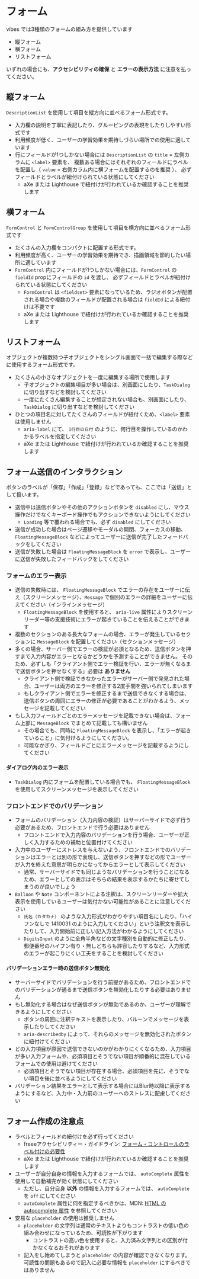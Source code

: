 
# フォーム

vibes では3種類のフォームの組み方を提供しています

- 縦フォーム
- 横フォーム
- リストフォーム

いずれの場合にも、**アクセシビリティの確保** と **エラーの表示方法** に注意を払ってください。

## 縦フォーム

`DescriptionList` を使用して項目を縦方向に並べるフォーム形式です。

- 入力欄の説明を丁寧に表記したり、グルーピングの表現をしたりしやすい形式です
- 利用頻度が低く、ユーザーの学習効果を期待しづらい場所での使用に適しています
- 行にフィールドが1つしかない場合には `DescriptionList` の `title` = 左側カラムに `<label>` 要素を、
  複数ある場合にはそれぞれのフィールドにラベルを配置し（ `value` = 右側カラム内に横フォームを配置するのを推奨 ）、
  必ずフィールドとラベルが紐付けられている状態にしてください
  - aXe または Lighthouse で紐付けが行われているか確認することを推奨します

<Canvas>
  <Story id="examples-forms--vertical-form" />
</Canvas>

## 横フォーム

`FormControl` と `FormControlGroup` を使用して項目を横方向に並べるフォーム形式です

- たくさんの入力欄をコンパクトに配置する形式です。
- 利用頻度が高く、ユーザーの学習効果を期待でき、描画領域を節約したい場所に適しています
- `FormControl` 内にフィールドが1つしかない場合には、`FormControl` の `fieldId` propにフィールドの `id` を渡し、
  必ずフィールドとラベルが紐付けられている状態にしてください
  - `FormControl` は `<fieldset>` 要素になっているため、ラジオボタンが配置される場合や複数のフィールドが配置される場合は `fieldId` による紐付けは不要です
  - aXe または Lighthouse で紐付けが行われているか確認することを推奨します

<Canvas>
  <Story id="examples-forms--horizontal-form" />
</Canvas>

## リストフォーム

オブジェクトが複数持つ子オブジェクトをシングル画面で一括で編集する際などに使用するフォーム形式です。

- たくさんの小さなオブジェクトを一度に編集する場所で使用します
  - 子オブジェクトの編集項目が多い場合は、別画面にしたり、`TaskDialog` に切り出すなどを検討してください
  - 一度にたくさん編集することが想定されない場合も、別画面にしたり、`TaskDialog` に切り出すなどを検討してください
- ひとつの項目名に対してたくさんのフィールドが紐付くため、`<label>` 要素は使用しません
  - `aria-label` にて、 `1行目の日付` のように、何行目を操作しているのかわかるラベルを指定してください
  - aXe または Lighthouse で紐付けが行われているか確認することを推奨します

<Canvas>
  <Story id="examples-forms--list-form" />
</Canvas>


## フォーム送信のインタラクション

ボタンのラベルが「保存」「作成」「登録」などであっても、ここでは「送信」として扱います。

- 送信中は送信ボタンやその他のアクションボタンを `disabled` にし、マウス操作だけでなくキーボード操作でもアクションできないようにしてください
  - `Loading` 等で覆われる場合でも、必ず `disabled` にしてください
- 送信が成功した場合はページ遷移やモーダルの開閉、フォーカスの移動、`FloatingMessageBlock` などによってユーザーに送信が完了したフィードバックをしてください
- 送信が失敗した場合は `FloatingMessageBlock` を `error` で表示し、ユーザーに送信が失敗したフィードバックをしてください

<Canvas>
  <Story id="examples-forms--submit-success-interaction" />
</Canvas>


### フォームのエラー表示

- 送信の失敗時には、 `FloatingMessageBlock` でエラーの存在をユーザーに伝え（スクリーンメッセージ）、`Message` で個別のエラーの詳細をユーザーに伝えてください（インラインメッセージ）
  - `FloatingMessageBlock` を使用すると、 `aria-live` 属性によりスクリーンリーダー等の支援技術にエラーが起きていることを伝えることができます
- 複数のセクションのある長大なフォームの場合、エラーが発生しているセクションに `MessageBlock` を配置してください（セクションメッセージ）
- 多くの場合、サーバー側でエラーの検証が必須となるため、送信ボタンを押すまで入力内容がエラーとなるかどうかを予測することができません。
  そのため、必ずしも「クライアント側でエラー検証を行い、エラーが無くなるまで送信ボタンを押せなくする」必要は **ありません**
  - クライアント側で検証できなかったエラーがサーバー側で発見された場合、ユーザーは両方のエラーを修正する2度手間を強いられてしまいます
  - もしクライアント側でエラーを修正するまで送信できなくする場合は、送信ボタンの周囲にエラーの修正が必要であることがわかるよう、メッセージを記載してください
- もし入力フィールドごとのエラーメッセージを記載できない場合は、フォーム上部に `MessageBlock` でまとめて記載しても構いません
  - その場合でも、同時に `FloatingMessageBlock` を表示し、「エラーが起きていること」に気付けるようにしてください。
  - 可能なかぎり、フィールドごとにエラーメッセージを記載するようにしてください

<Canvas>
  <Story id="examples-forms--submit-error-interaction" />
</Canvas>

#### ダイアログ内のエラー表示

- `TaskDialog` 内にフォームを配置している場合でも、 `FloatingMessageBlock` を使用してスクリーンメッセージを表示してください

<Canvas>
  <Story id="examples-forms--error-on-task-dialog" />
</Canvas>


### フロントエンドでのバリデーション

- フォームのバリデーション（入力内容の検証）はサーバーサイドで必ず行う必要があるため、フロントエンドで行う必要はありません
  - フロントエンドで入力内容のバリデーションを行う場合、ユーザーが正しく入力するための補助と位置付けてください
- 入力中のユーザーにストレスを与えないよう、フロントエンドでのバリデーションはエラーとは別の形で表現し、送信ボタンを押すなどの形でユーザーが入力を終えた意思が明らかになってからエラーとして表示してください
  - 通常、サーバーサイドでも同じようなバリデーションを行うことになるため、エラーとしての表示はそちらの結果を表示するかたちに寄せてしまうのが良いでしょう
- `Balloon` や `Note` コンポーネントによる注釈は、スクリーンリーダーや拡大表示を使用しているユーザーは気付かない可能性があることに注意してください
  - `氏名（カタカナ）` のような入力形式がわかりやすい項目名にしたり、「ハイフンなしで 1410031 のように入力してください」という注釈文を表示したりして、入力開始前に正しい記入方法がわかるようにしてください
  - `DigitsInput` のように全角半角などの文字種別を自動的に修正したり、郵便番号のハイフン有り・無しどちらも許容したりするなど、入力形式のエラーが起こりにくい工夫をすることを検討してください

<Canvas>
  <Story id="examples-forms--frontend-validation" />
</Canvas>

#### バリデーションエラー時の送信ボタン無効化

- サーバーサイドでバリデーションを行う前提があるため、フロントエンドでのバリデーションが通るまで送信ボタンを無効化したりする必要はありません
- もし無効化する場合はなぜ送信ボタンが無効であるのか、ユーザーが理解できるようにしてください
  - ボタンの周囲に注釈テキストを表示したり、バルーンでメッセージを表示したりしてください
  - `aria-describedby` によって、それらのメッセージを無効化されたボタンに紐付けてください
- どの入力項目が原因で送信できないのかがわかりにくくなるため、入力項目が多い入力フォームや、必須項目とそうでない項目が順番的に混在しているフォームでの使用は避けてください
  - 必須項目とそうでない項目が存在する場合、必須項目を先に、そうでない項目を後に並べるようにしてください
- バリデーション結果をエラーとして表示する場合にはBlur時以降に表示するようにするなど、入力中・入力前のユーザーへのストレスに配慮してください
　

<Canvas>
  <Story id="examples-forms--disable-button-if-invalid" />
</Canvas>

## フォーム作成の注意点

- ラベルとフィールドの紐付けを必ず行ってください
  - freeeアクセシビリティー・ガイドライン: [フォーム・コントロールのラベル付けの必要性](https://a11y-guidelines.freee.co.jp/explanations/form-labeling.html)
  - aXe または Lighthouse で紐付けが行われているか確認することを推奨します
- ユーザーが自分自身の情報を入力するフォームでは、 `autoComplete` 属性を使用して自動補完が効く状態にしてください
  - ただし、自分自身 **以外** の情報を入力するフォームでは、 `autoComplete` を `off` にしてください
  - `autoComplete` 属性に何を指定するべきかは、MDN: [HTML の autocomplete 属性](https://developer.mozilla.org/ja/docs/Web/HTML/Attributes/autocomplete) を参照してください
- 安易な `placeholder` の使用は推奨しません
  - `placeholder` の文字列は通常のテキストよりもコントラストの低い色の組み合わせになっているため、可読性が下がります
    - コントラストの高い色を使用すると、入力済み文字列との区別が付かなくなるおそれがあります
  - 記入をし始めてしまうと `placeholder` の内容が確認できなくなります。可読性の問題もあるので記入に必要な情報を `placeholder` にするべきではありません

